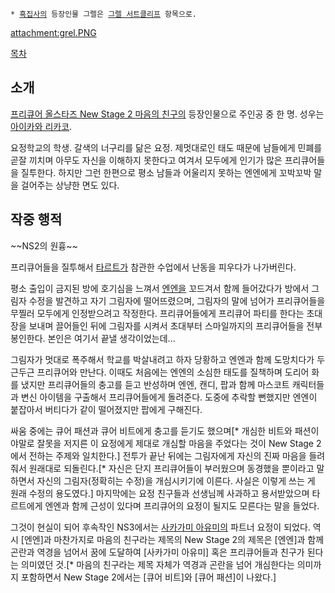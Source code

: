  * [[흑집사]]의 등장인물 그렐은 [[그렐 서트클리프]] 항목으로.

attachment:grel.PNG

[[목차]]

== 소개 ==
[[프리큐어 올스타즈 New Stage 2 마음의 친구]]의 등장인물으로 주인공 중 한 명. 성우는 [[아이카와 리카코]].

요정학교의 학생. 갈색의 너구리를 닮은 요정. 제멋대로인 태도 때문에 남들에게 민폐를 곧잘 끼치며 아무도 자신을 이해하지 못한다고 여겨서 모두에게 인기가 많은 프리큐어들을 질투한다. 하지만 그런 한편으로 평소 남들과 어울리지 못하는 엔엔에게 꼬박꼬박 말을 걸어주는 상냥한 면도 있다.

== 작중 행적 ==
~~NS2의 원흉~~

프리큐어들을 질투해서 [[타르트(프레쉬 프리큐어!)|타르트]]가 참관한 수업에서 난동을 피우다가 나가버린다.

평소 출입이 금지된 방에 호기심을 느껴서 [[엔엔]]을 꼬드겨서 함께 들어갔다가 방에서 그림자 수정을 발견하고 자기 그림자에 떨어뜨렸으며, 그림자의 말에 넘어가 프리큐어들을 무찔러 모두에게 인정받으려고 작정한다. 프리큐어들에게 프리큐어 파티를 한다는 초대장을 보내며 끌어들인 뒤에 그림자를 시켜서 초대부터 스마일까지의 프리큐어들을 전부 봉인한다. 본인은 여기서 끝낼 생각이었는데...

그림자가 멋대로 폭주해서 학교를 박살내려고 하자 당황하고 엔엔과 함께 도망치다가 두근두근 프리큐어와 만난다. 이때도 처음에는 엔엔의 소심한 태도를 질책하며 도리어 화를 냈지만 프리큐어들의 충고를 듣고 반성하며 엔엔, 캔디, 팝과 함께 마스코트 캐릭터들과 변신 아이템을 구출해서 프리큐어들에게 돌려준다. 도중에 추락할 뻔했지만 엔엔이 붙잡아서 버티다가 같이 떨어졌지만 팝에게 구해진다.

싸움 중에는 큐어 패션과 큐어 비트에게 충고를 듣기도 했으며[* 개심한 비트와 패션이야말로 잘못을 저지른 이 요정에게 제대로 개심할 마음을 주었다는 것이 New Stage 2에서 전하는 주제와 일치한다.] 전투가 끝난 뒤에는 그림자에게 자신의 진짜 마음을 들려줘서 원래대로 되돌린다.[* 자신은 단지 프리큐어들이 부러웠으며 동경했을 뿐이라고 말하면서 자신의 그림자(정확히는 수정)을 개심시키기에 이른다. 사실은 이렇게 쓰는 게 원래 수정의 용도였다.] 마지막에는 요정 친구들과 선생님께 사과하고 용서받았으며 타르트에게 엔엔과 함께 근성이 있다며 프리큐어의 요정이 될지도 모른다는 말을 들었다.

그것이 현실이 되어 후속작인 NS3에서는 [[사카가미 아유미]]의 파트너 요정이 되었다. 역시 [엔엔]과 마찬가지로 마음의 친구라는 제목의 New Stage 2의 제목은 [엔엔]과 함께 곤란과 역경을 넘어서 꿈에 도달하여 [사카가미 아유미] 혹은 프리큐어들과 친구가 된다는 의미였던 것.[* 마음의 친구라는 제목 자체가 역경과 곤란을 넘어 개심한다는 의미까지 포함하면서 New Stage 2에서는 [큐어 비트]와 [큐어 패션]이 나왔다.]



